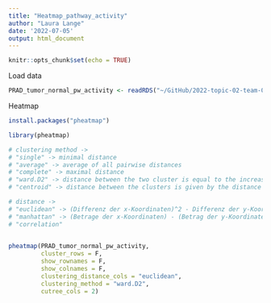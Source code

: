 ```yaml
---
title: "Heatmap_pathway_activity"
author: "Laura Lange"
date: '2022-07-05'
output: html_document
---
```


```r
knitr::opts_chunk$set(echo = TRUE)
```

Load data 

```r
PRAD_tumor_normal_pw_activity <- readRDS("~/GitHub/2022-topic-02-team-04/data/PRAD_tumor_normal_pw_activity.rds")
```

Heatmap

```r
install.packages("pheatmap")

library(pheatmap)

# clustering method -> 
# "single" -> minimal distance 
# "average" -> average of all pairwise distances 
# "complete" -> maximal distance
# "ward.D2" -> distance between the two cluster is equal to the increase of the variance of the combined cluster compared to individual clusters 
# "centroid" -> distance between the clusters is given by the distance to the centers of the clusters

# distance ->
# "euclidean" -> (Differenz der x-Koordinaten)^2 - Differenz der y-Koordinaten)^2
# "manhattan" -> (Betrage der x-Koordinaten) - (Betrag der y-Koordinaten)
# "correlation"
                      

pheatmap(PRAD_tumor_normal_pw_activity,
         cluster_rows = F,
         show_rownames = F,
         show_colnames = F,
         clustering_distance_cols = "euclidean",
         clustering_method = "ward.D2",
         cutree_cols = 2)
```



